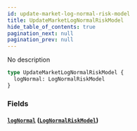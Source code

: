 ```yaml
---
id: update-market-log-normal-risk-model
title: UpdateMarketLogNormalRiskModel
hide_table_of_contents: true
pagination_next: null
pagination_prev: null
---
```



No description

```graphql
type UpdateMarketLogNormalRiskModel {
  logNormal: LogNormalRiskModel
}
```


### Fields

#### [`logNormal`](#) ([`LogNormalRiskModel`](/docs/testnet/graphql/objects/log-normal-risk-model))






